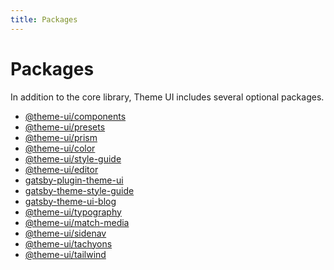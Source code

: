 ```yaml
---
title: Packages
---
```



# Packages

In addition to the core library, Theme UI includes several optional packages.


<Cards width={320}>

- [@theme-ui/components](/components)
- [@theme-ui/presets](/packages/presets)
- [@theme-ui/prism](/packages/prism)
- [@theme-ui/color](/packages/color)
- [@theme-ui/style-guide](/packages/style-guide)
- [@theme-ui/editor](/packages/editor)
- [gatsby-plugin-theme-ui](/packages/gatsby-plugin)
- [gatsby-theme-style-guide](/packages/gatsby-theme-style-guide)
- [gatsby-theme-ui-blog](/packages/gatsby-theme-ui-blog)
- [@theme-ui/typography](/packages/typography)
- [@theme-ui/match-media](/packages/match-media)
- [@theme-ui/sidenav](/packages/sidenav)
- [@theme-ui/tachyons](/packages/tachyons)
- [@theme-ui/tailwind](/packages/tailwind)

</Cards>
